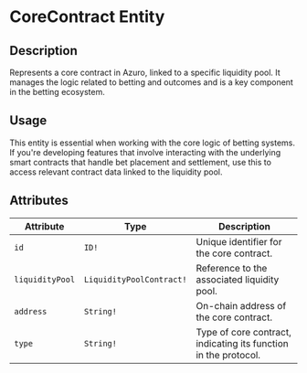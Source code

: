# CoreContract Entity

## Description

Represents a core contract in Azuro, linked to a specific liquidity pool. It manages the logic related to betting and outcomes and is a key component in the betting ecosystem.

## Usage

This entity is essential when working with the core logic of betting systems. If you're developing features that involve interacting with the underlying smart contracts that handle bet placement and settlement, use this to access relevant contract data linked to the liquidity pool.

## Attributes

| **Attribute** | **Type** | **Description** |
| --- | --- | --- |
| `id` | `ID!` | Unique identifier for the core contract. |
| `liquidityPool` | `LiquidityPoolContract!` | Reference to the associated liquidity pool. |
| `address` | `String!` | On-chain address of the core contract. |
| `type` | `String!` | Type of core contract, indicating its function in the protocol. |